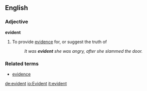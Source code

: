 ==English==
===Adjective===
'''evident'''

#To provide [[evidence]] for, or suggest the truth of
#:''It was '''evident''' she was angry, after she slammed the door.''

===Related terms===
*[[evidence]]

[[de:evident]]
[[io:Evident]]
[[it:evident]]